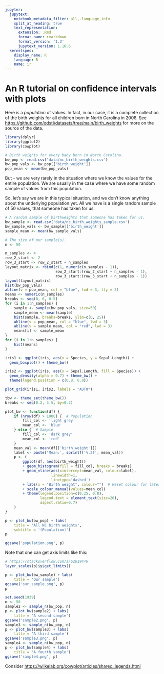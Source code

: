 ```yaml
---
jupyter:
  jupytext:
    notebook_metadata_filter: all,-language_info
    split_at_heading: true
    text_representation:
      extension: .Rmd
      format_name: rmarkdown
      format_version: '1.2'
      jupytext_version: 1.16.6
  kernelspec:
    display_name: R
    language: R
    name: ir
---
```


# An R tutorial on confidence intervals with plots

Here is a *population* of values.  In fact, in our case, it is a complete
collection of the birth weights for all children born in North Carolina in
2008.  See <https://github.com/odsti/datasets/tree/main/birth_weights> for more
on the source of the data.

```r
library(dplyr)
library(ggplot2)
library(cowplot)
```

```r
# Birth weights for every baby born in North Carolina.
bw_pop <- read.csv('data/nc_birth_weights.csv')
bw_pop_vals <- bw_pop[['birth_weight']]
pop_mean <- mean(bw_pop_vals)
```

But - we are very rarely in the situation where we know the values for the
entire population.   We are usually in the case where we have some random
sample of values from this population.

So, let's say we are in this typical situation, and we don't know anything
about the underlying population yet.  All we have is a single random sample of
50 values, that someone has taken for us.

```r
# A random sample of birthweights that someone has taken for us.
bw_sample <- read.csv('data/nc_birth_weights_sample.csv')
bw_sample_vals <- bw_sample[['birth_weight']]
sample_mean <- mean(bw_sample_vals)
```

```r
# The size of our sample(s).
n <- 50
```

```r
n_samples <- 4
row_2_start <- 2
row_3_start <- row_2_start + n_samples
layout_matrix <- rbind(c(1, numeric(n_samples - 1)),
                       row_2_start:(row_2_start + n_samples - 1),
                       row_3_start:(row_3_start + n_samples - 1))
layout(layout_matrix)
hist(bw_pop_vals)
abline(v = pop_mean, col = "blue", lwd = 3, lty = 3)
means <- numeric(n_samples)
breaks <- seq(0, 6, 0.5)
for (i in 1:n_samples) {
    sample <- sample(bw_pop_vals, size=50)
    sample_mean <- mean(sample)
    hist(sample, breaks=breaks, ylim=c(0, 25))
    abline(v = pop_mean, col = "blue", lwd = 3)
    abline(v = sample_mean, col = "red", lwd = 3)
    means[i] <- sample_mean
}
for (i in 1:n_samples) {
    hist(means)
}
```

```r

iris1 <- ggplot(iris, aes(x = Species, y = Sepal.Length)) +
  geom_boxplot() + theme_bw()

iris2 <- ggplot(iris, aes(x = Sepal.Length, fill = Species)) +
  geom_density(alpha = 0.7) + theme_bw() +
  theme(legend.position = c(0.8, 0.8))

plot_grid(iris1, iris2, labels = "AUTO")

```

```r
tbw <- theme_set(theme_bw())
breaks <- seq(0.2, 5.5, by=0.2)

plot_bw <- function(df) {
    if (nrow(df) > 1000) {  # Population
        fill_col <- 'light grey'
        mean_col <- 'blue'
    } else {  # Sample
        fill_col <- 'dark grey'
        mean_col <- 'red'
    }
    mean_val <- mean(df[['birth_weight']])
    label <- paste('Mean:', sprintf('%.2f', mean_val))
    p <- (
        ggplot(df, aes(birth_weight))
        + geom_histogram(fill = fill_col, breaks = breaks)
        + geom_vline(aes(xintercept=mean_val, colour=label),
                     linewidth=1,
                     linetype='dashed')
        + labs(x = "Birth weight", colour="")  # Reset colour for later.
        + scale_colour_manual(values=mean_col)
        + theme(legend.position=c(0.25, 0.8),
                legend.text = element_text(size=20),
                aspect.ratio=0.7)
    )
}

p <- plot_bw(bw_pop) + labs(
    title = 'All NC birth weights',
    subtitle = '(Population)')
p
```

```r
ggsave('population.png', p)
```

Note that one can get axis limits like this:

```r
# https://stackoverflow.com/a/62819446
layer_scales(p)$y$get_limits()
```


```r
p <- plot_bw(bw_sample) + labs(
    title = 'Our sample')
ggsave('our_sample.png', p)
p
```

```r
set.seed(1939)
n <- 50
sample2 <- sample_n(bw_pop, n)
p <- plot_bw(sample2) + labs(
    title = 'A second sample')
ggsave('sample2.png', p)
sample3 <- sample_n(bw_pop, n)
p <- plot_bw(sample3) + labs(
    title = 'A third sample')
ggsave('sample3.png', p)
sample4 <- sample_n(bw_pop, n)
p <- plot_bw(sample4) + labs(
    title = 'A fourth sample')
ggsave('sample4.png', p)
```

Consider <https://wilkelab.org/cowplot/articles/shared_legends.html>
